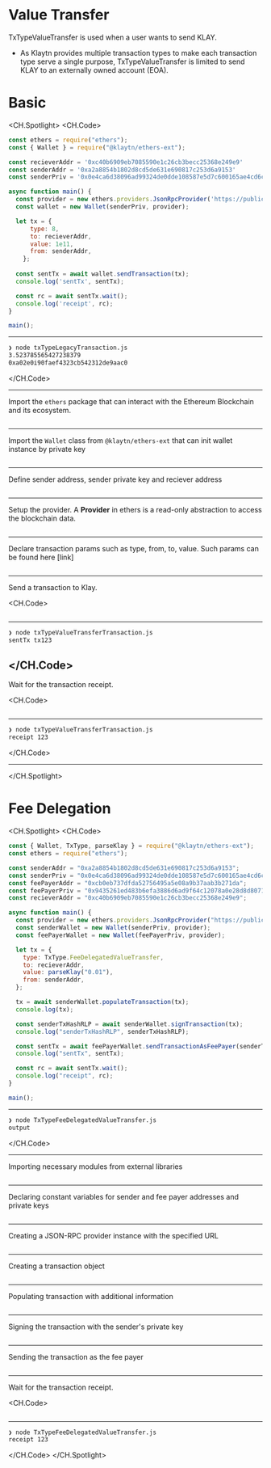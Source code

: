 # Value Transfer
TxTypeValueTransfer is used when a user wants to send KLAY.

- As Klaytn provides multiple transaction types to make each transaction type serve a single purpose, TxTypeValueTransfer is limited to send KLAY to an externally owned account (EOA).
# Basic
<CH.Spotlight>
<CH.Code>

```js txTypeValueTransferTransaction.js
const ethers = require("ethers");
const { Wallet } = require("@klaytn/ethers-ext");

const recieverAddr = '0xc40b6909eb7085590e1c26cb3becc25368e249e9' 
const senderAddr = '0xa2a8854b1802d8cd5de631e690817c253d6a9153' 
const senderPriv = '0x0e4ca6d38096ad99324de0dde108587e5d7c600165ae4cd6c2462c597458c2b8' 

async function main() {
  const provider = new ethers.providers.JsonRpcProvider('https://public-en-baobab.klaytn.net')
  const wallet = new Wallet(senderPriv, provider);

  let tx = {
      type: 8,
      to: recieverAddr,
      value: 1e11,
      from: senderAddr,
    }; 
  
  const sentTx = await wallet.sendTransaction(tx);
  console.log('sentTx', sentTx);

  const rc = await sentTx.wait();
  console.log('receipt', rc);
}

main();
```
---
```zsh output
❯ node txTypeLegacyTransaction.js
3.523785565427238379
0xa02e0i90faef4323cb542312de9aac0
```
</CH.Code>

---

Import the `ethers` package that can interact with the Ethereum Blockchain and its ecosystem.

```js txTypeValueTransferTransaction.js focus=1

```

---
Import the `Wallet` class from `@klaytn/ethers-ext`  that can init wallet instance by private key
```js txTypeValueTransferTransaction.js focus=2

```

---
Define sender address, sender private key and reciever address
```js txTypeValueTransferTransaction.js focus=3:6

```

---

Setup the provider. A **Provider** in ethers is a read-only abstraction to access the blockchain data.

```js txTypeValueTransferTransaction.js focus=8:10

```
---
Declare transaction params such as type, from, to, value. Such params can be found here [link]

```js txTypeValueTransferTransaction.js focus=12:17

```
---

Send a transaction to Klay.

<CH.Code>

```js txTypeValueTransferTransaction.js focus=19:21

```

---

```zsh output
❯ node txTypeValueTransferTransaction.js
sentTx tx123
```

</CH.Code>
---
Wait for the transaction receipt.

<CH.Code>

```js txTypeValueTransferTransaction.js focus=22:24

```

---

```zsh output
❯ node txTypeValueTransferTransaction.js
receipt 123
```

</CH.Code>


---




</CH.Spotlight>

# Fee Delegation

<CH.Spotlight>
<CH.Code>

```js TxTypeFeeDelegatedValueTransfer.js
const { Wallet, TxType, parseKlay } = require("@klaytn/ethers-ext");
const ethers = require("ethers");

const senderAddr = "0xa2a8854b1802d8cd5de631e690817c253d6a9153";
const senderPriv = "0x0e4ca6d38096ad99324de0dde108587e5d7c600165ae4cd6c2462c597458c2b8";
const feePayerAddr = "0xcb0eb737dfda52756495a5e08a9b37aab3b271da";
const feePayerPriv = "0x9435261ed483b6efa3886d6ad9f64c12078a0e28d8d80715c773e16fc000cff4";
const recieverAddr = "0xc40b6909eb7085590e1c26cb3becc25368e249e9";

async function main() {
  const provider = new ethers.providers.JsonRpcProvider("https://public-en-baobab.klaytn.net");
  const senderWallet = new Wallet(senderPriv, provider);
  const feePayerWallet = new Wallet(feePayerPriv, provider);

  let tx = {
    type: TxType.FeeDelegatedValueTransfer,
    to: recieverAddr,
    value: parseKlay("0.01"),
    from: senderAddr,
  };

  tx = await senderWallet.populateTransaction(tx);
  console.log(tx);

  const senderTxHashRLP = await senderWallet.signTransaction(tx);
  console.log("senderTxHashRLP", senderTxHashRLP);

  const sentTx = await feePayerWallet.sendTransactionAsFeePayer(senderTxHashRLP);
  console.log("sentTx", sentTx);

  const rc = await sentTx.wait();
  console.log("receipt", rc);
}

main();

```




---
```zsh output
❯ node TxTypeFeeDelegatedValueTransfer.js
output
```
</CH.Code>






---

Importing necessary modules from external libraries
```js TxTypeFeeDelegatedValueTransfer.js focus=1:2

```
---

Declaring constant variables for sender and fee payer addresses and private keys
```js TxTypeFeeDelegatedValueTransfer.js focus=4:8

```
---

Creating a JSON-RPC provider instance with the specified URL
```js TxTypeFeeDelegatedValueTransfer.js focus=11:13

```
---

Creating a transaction object
```js TxTypeFeeDelegatedValueTransfer.js focus=15:20

```
---

Populating transaction with additional information
```js TxTypeFeeDelegatedValueTransfer.js focus=22:23

```
---

Signing the transaction with the sender's private key
```js TxTypeFeeDelegatedValueTransfer.js focus=25:26

```
---

Sending the transaction as the fee payer
```js TxTypeFeeDelegatedValueTransfer.js focus=28:29

```
---
Wait for the transaction receipt.

<CH.Code>

```js TxTypeFeeDelegatedValueTransfer.js focus=31:32

```

---

```zsh output
❯ node TxTypeFeeDelegatedValueTransfer.js
receipt 123
```

</CH.Code>
</CH.Spotlight>

